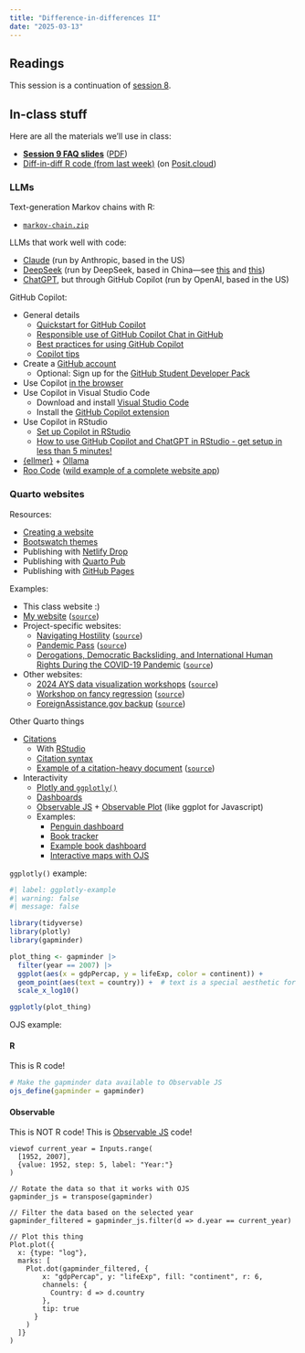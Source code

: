 ```yaml
---
title: "Difference-in-differences II"
date: "2025-03-13"
---
```


## Readings

This session is a continuation of [session 8](/content/08-content/).


## In-class stuff

Here are all the materials we'll use in class:

- [**Session 9 FAQ slides**](/slides/09-class.html) ([PDF](/slides/09-class.pdf))
- [Diff-in-diff R code (from last week)](/projects/week-8.zip) (on [Posit.cloud](https://posit.cloud/spaces/599025/content/9908417))

### LLMs

Text-generation Markov chains with R:

- [`markov-chain.zip`](/projects/markov-chain.zip)

LLMs that work well with code:

- [Claude](https://claude.ai/) (run by Anthropic, based in the US)
- [DeepSeek](https://www.deepseek.com/) (run by DeepSeek, based in China—see [this](https://www.bbc.com/news/articles/c5yv5976z9po) and [this](https://www.wired.com/story/deepseek-china-nationalism/))
- [ChatGPT](https://chat.openai.com/), but through GitHub Copilot (run by OpenAI, based in the US)

GitHub Copilot:

- General details
  - [Quickstart for GitHub Copilot](https://docs.github.com/en/copilot/quickstart)
  - [Responsible use of GitHub Copilot Chat in GitHub](https://docs.github.com/en/copilot/responsible-use-of-github-copilot-features/responsible-use-of-github-copilot-chat-in-github)
  - [Best practices for using GitHub Copilot](https://docs.github.com/en/copilot/using-github-copilot/best-practices-for-using-github-copilot)
  - [Copilot tips](https://github.blog/2023-06-20-how-to-write-better-prompts-for-github-copilot/)
- Create a [GitHub account](https://github.com/)
  - Optional: Sign up for the [GitHub Student Developer Pack](https://education.github.com/pack)
- Use Copilot [in the browser](https://github.com/copilot)
- Use Copilot in Visual Studio Code
  - Download and install [Visual Studio Code](https://code.visualstudio.com/)
  - Install the [GitHub Copilot extension](https://marketplace.visualstudio.com/items?itemName=GitHub.copilot)
- Use Copilot in RStudio
  - [Set up Copilot in RStudio](https://docs.posit.co/ide/user/ide/guide/tools/copilot.html)
  - [How to use GitHub Copilot and ChatGPT in RStudio - get setup in less than 5 minutes!](https://www.youtube.com/watch?v=t7NrkAeosog)
- [{ellmer}](https://ellmer.tidyverse.org/) + [Ollama](https://ollama.com/)
- [Roo Code](https://github.com/RooVetGit/Roo-Code) ([wild example of a complete website app](https://bsky.app/profile/dynamicwebpaige.bsky.social/post/3lkc3ciquzk2u))

### Quarto websites

Resources:

- [Creating a website](https://quarto.org/docs/websites/)
- [Bootswatch themes](https://bootswatch.com/)
- Publishing with [Netlify Drop](https://app.netlify.com/drop)
- Publishing with [Quarto Pub](https://quarto.org/docs/publishing/quarto-pub.html)
- Publishing with [GitHub Pages](https://quarto.org/docs/publishing/github-pages.html)

Examples:

- This class website :)
- [My website](https://www.andrewheiss.com) ([`source`](https://github.com/andrewheiss/ath-quarto))
- Project-specific websites:
  - [Navigating Hostility](https://stats.andrewheiss.com/silent-skywalk/) ([`source`](https://github.com/andrewheiss/silent-skywalk))
  - [Pandemic Pass](https://stats.andrewheiss.com/mountainous-mackerel/) ([`source`](https://github.com/andrewheiss/mountainous-mackerel))
  - [Derogations, Democratic Backsliding, and International Human Rights During the COVID-19 Pandemic](https://stats.andrewheiss.com/lemon-lucifer/) ([`source`](https://github.com/andrewheiss/lemon-lucifer))
- Other websites:
  - [2024 AYS data visualization workshops](https://aysps.github.io/2024-aysps-dataviz/) ([`source`](https://github.com/aysps/2024-aysps-dataviz))
  - [Workshop on fancy regression](https://talks.andrewheiss.com/2024-11-13_udem-beyond-ols/) ([`source`](https://github.com/andrewheiss/2024-11-13_udem-beyond-ols))
  - [ForeignAssistance.gov backup](https://foreignassistance.andrewheiss.com/) ([`source`](https://github.com/andrewheiss/foreignassistance))

Other Quarto things

- [Citations](https://quarto.org/docs/authoring/citations.html) 
  - With [RStudio](https://posit.co/blog/rstudio-1-4-preview-citations/)
  - [Citation syntax](/resource/markdown.qmd#citations)
  - [Example of a citation-heavy document](https://stats.andrewheiss.com/snoopy-spring/) ([`source`](https://github.com/andrewheiss/snoopy-spring/blob/main/index.qmd))
- Interactivity
  - [Plotly and `ggplotly()`](https://plotly.com/ggplot2/)
  - [Dashboards](https://quarto.org/docs/dashboards/)
  - [Observable JS](https://quarto.org/docs/interactive/ojs/) + [Observable Plot](https://observablehq.com/plot/getting-started) (like ggplot for Javascript)
  - Examples: 
    - [Penguin dashboard](https://jjallaire.github.io/ojs-penguins-dashboard/)
    - [Book tracker](https://books.heiss.website/2025/)
    - [Example book dashboard](https://www.andrewheiss.com/blog/2024/01/12/diy-api-plumber-quarto-ojs/_book/dashboard.html)
    - [Interactive maps with OJS](https://www.andrewheiss.com/blog/2025/02/10/usaid-ojs-maps/)

`ggplotly()` example:

```r
#| label: ggplotly-example
#| warning: false
#| message: false

library(tidyverse)
library(plotly)
library(gapminder)

plot_thing <- gapminder |> 
  filter(year == 2007) |> 
  ggplot(aes(x = gdpPercap, y = lifeExp, color = continent)) +
  geom_point(aes(text = country)) +  # text is a special aesthetic for plotly labels
  scale_x_log10()

ggplotly(plot_thing)
```

OJS example:

::: {.callout-note}
#### R

This is R code!
:::

```r
# Make the gapminder data available to Observable JS
ojs_define(gapminder = gapminder)
```

::: {.callout-note}
#### Observable
This is NOT R code! This is [Observable JS](https://quarto.org/docs/interactive/ojs/) code!
:::

```ojs
viewof current_year = Inputs.range(
  [1952, 2007], 
  {value: 1952, step: 5, label: "Year:"}
)

// Rotate the data so that it works with OJS
gapminder_js = transpose(gapminder)

// Filter the data based on the selected year
gapminder_filtered = gapminder_js.filter(d => d.year == current_year)

// Plot this thing
Plot.plot({
  x: {type: "log"},
  marks: [
    Plot.dot(gapminder_filtered, {
        x: "gdpPercap", y: "lifeExp", fill: "continent", r: 6,
        channels: {
          Country: d => d.country
        },
        tip: true
      }
    )
  ]}
)
```
